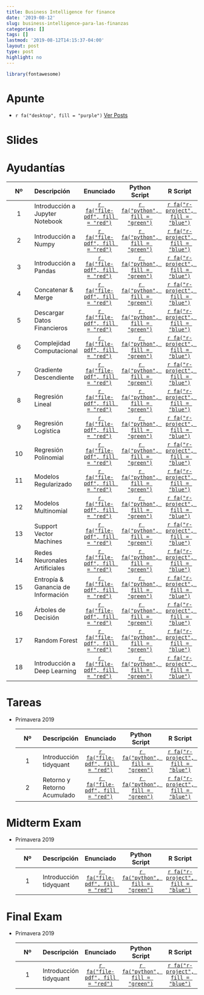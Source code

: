 ```yaml
---
title: Business Intelligence for finance
date: '2019-08-12'
slug: business-intelligence-para-las-finanzas
categories: []
tags: []
lastmod: '2019-08-12T14:15:37-04:00'
layout: post
type: post
highlight: no
---
```


```r
library(fontawesome)
```

# Apunte

* `r fa("desktop", fill = "purple")` [Ver Posts](https://technotes.netlify.com/python/_site/)

# Slides

# Ayudantías 

| Nº  | Descripción                      |Enunciado                                                   |Python Script                       |R Script                              |
|:---:|:---                              |:---:                                                       |:---:                               |:---:                                 |
|1    |Introducción a Jupyter Notebook   |[`r fa("file-pdf", fill = "red")`](/pdf/bi_4_finance/A1.pdf)|[`r fa("python", fill = "green")`]()|[`r fa("r-project", fill = "blue")`]()|
|2    |Introducción a Numpy              |[`r fa("file-pdf", fill = "red")`](/pdf/bi_4_finance/A1.pdf)|[`r fa("python", fill = "green")`]()|[`r fa("r-project", fill = "blue")`]()|
|3    |Introducción a Pandas             |[`r fa("file-pdf", fill = "red")`](/pdf/bi_4_finance/A2.pdf)|[`r fa("python", fill = "green")`]()|[`r fa("r-project", fill = "blue")`]()|
|4    |Concatenar & Merge                |[`r fa("file-pdf", fill = "red")`](/pdf/bi_4_finance/A2.pdf)|[`r fa("python", fill = "green")`]()|[`r fa("r-project", fill = "blue")`]()|
|5    |Descargar Datos Financieros       |[`r fa("file-pdf", fill = "red")`](/pdf/bi_4_finance/A2.pdf)|[`r fa("python", fill = "green")`]()|[`r fa("r-project", fill = "blue")`]()|
|6    |Complejidad Computacional         |[`r fa("file-pdf", fill = "red")`](/pdf/bi_4_finance/A3.pdf)|[`r fa("python", fill = "green")`]()|[`r fa("r-project", fill = "blue")`]()|
|7    |Gradiente Descendiente            |[`r fa("file-pdf", fill = "red")`](/pdf/bi_4_finance/A4.pdf)|[`r fa("python", fill = "green")`]()|[`r fa("r-project", fill = "blue")`]()|
|8    |Regresión Lineal                  |[`r fa("file-pdf", fill = "red")`](/pdf/bi_4_finance/A4.pdf)|[`r fa("python", fill = "green")`]()|[`r fa("r-project", fill = "blue")`]()|
|9    |Regresión Logística               |[`r fa("file-pdf", fill = "red")`](/pdf/bi_4_finance/A4.pdf)|[`r fa("python", fill = "green")`]()|[`r fa("r-project", fill = "blue")`]()|
|10   |Regresión Polinomial              |[`r fa("file-pdf", fill = "red")`](/pdf/bi_4_finance/A5.pdf)|[`r fa("python", fill = "green")`]()|[`r fa("r-project", fill = "blue")`]()|
|11   |Modelos Regularizado              |[`r fa("file-pdf", fill = "red")`](/pdf/bi_4_finance/A5.pdf)|[`r fa("python", fill = "green")`]()|[`r fa("r-project", fill = "blue")`]()|
|12   |Modelos Multinomial               |[`r fa("file-pdf", fill = "red")`](/pdf/bi_4_finance/A6.pdf)|[`r fa("python", fill = "green")`]()|[`r fa("r-project", fill = "blue")`]()|
|13   |Support Vector Machines           |[`r fa("file-pdf", fill = "red")`](/pdf/bi_4_finance/A6.pdf)|[`r fa("python", fill = "green")`]()|[`r fa("r-project", fill = "blue")`]()|
|14   |Redes Neuronales Artificiales     |[`r fa("file-pdf", fill = "red")`](/pdf/bi_4_finance/A7.pdf)|[`r fa("python", fill = "green")`]()|[`r fa("r-project", fill = "blue")`]()|
|15   |Entropía & Ganancia de Información|[`r fa("file-pdf", fill = "red")`](/pdf/bi_4_finance/A8.pdf)|[`r fa("python", fill = "green")`]()|[`r fa("r-project", fill = "blue")`]()|
|16   |Árboles de Decisión               |[`r fa("file-pdf", fill = "red")`]()                        |[`r fa("python", fill = "green")`]()|[`r fa("r-project", fill = "blue")`]()|
|17   |Random Forest                     |[`r fa("file-pdf", fill = "red")`]()                        |[`r fa("python", fill = "green")`]()|[`r fa("r-project", fill = "blue")`]()|
|18   |Introducción a Deep Learning      |[`r fa("file-pdf", fill = "red")`]()                        |[`r fa("python", fill = "green")`]()|[`r fa("r-project", fill = "blue")`]()|
 
# Tareas 

* Primavera 2019

    | Nº  | Descripción                      |Enunciado                           |Python Script                       |R Script
    |:---:|:---                              |:---:                               |:---:                               |:---:                                 |  
    |1    |Introducción tidyquant            |[`r fa("file-pdf", fill = "red")`]()|[`r fa("python", fill = "green")`]()|[`r fa("r-project", fill = "blue")`]()|
    |2    |Retorno y Retorno Acumulado       |[`r fa("file-pdf", fill = "red")`]()|[`r fa("python", fill = "green")`]()|[`r fa("r-project", fill = "blue")`]()|
    
# Midterm Exam 

* Primavera 2019

    | Nº  | Descripción                      |Enunciado                           |Python Script                       |R Script
    |:---:|:---                              |:---:                               |:---:                               |:---:                                 |  
    |1    |Introducción tidyquant            |[`r fa("file-pdf", fill = "red")`]()|[`r fa("python", fill = "green")`]()|[`r fa("r-project", fill = "blue")`]()|

# Final Exam  

* Primavera 2019

    | Nº  | Descripción                      |Enunciado                           |Python Script                       |R Script
    |:---:|:---                              |:---:                               |:---:                               |:---:                                 |  
    |1    |Introducción tidyquant            |[`r fa("file-pdf", fill = "red")`]()|[`r fa("python", fill = "green")`]()|[`r fa("r-project", fill = "blue")`]()|